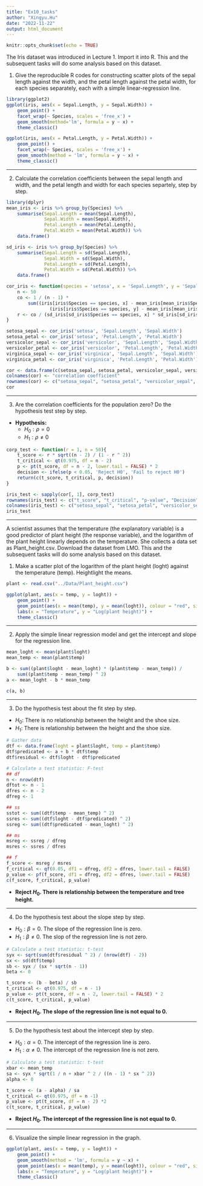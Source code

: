 ```yaml
---
title: "Ex10_tasks"
author: "Xingyu.Hu"
date: "2022-11-22"
output: html_document
---
```


```r
knitr::opts_chunk$set(echo = TRUE)
```

The Iris dataset was introduced in Lecture 1. Import it into R. This and the subsequent tasks will do some analysis based on this dataset.

1. Give the reproducible R codes for constructing scatter plots of the sepal length against the width, and the petal length against the petal width, for each species separately, each with a simple linear-regression line.

```r
library(ggplot2)
ggplot(iris, aes(x = Sepal.Length, y = Sepal.Width)) +
    geom_point() + 
    facet_wrap(~ Species, scales = 'free_x') +
    geom_smooth(method='lm', formula = y ~ x) +
    theme_classic()

ggplot(iris, aes(x = Petal.Length, y = Petal.Width)) +
    geom_point() + 
    facet_wrap(~ Species, scales = 'free_x') +
    geom_smooth(method = 'lm', formula = y ~ x) +
    theme_classic()
```

---

2. Calculate the correlation coefficients between the sepal length and width, and the petal length and width for each species separtely, step by step.

```r
library(dplyr)
mean_iris <- iris %>% group_by(Species) %>%
    summarise(Sepal.Length = mean(Sepal.Length),
              Sepal.Width = mean(Sepal.Width),
              Petal.Length = mean(Petal.Length),
              Petal.Width = mean(Petal.Width)) %>%
    data.frame()

sd_iris <- iris %>% group_by(Species) %>%
    summarise(Sepal.Length = sd(Sepal.Length),
              Sepal.Width = sd(Sepal.Width),
              Petal.Length = sd(Petal.Length),
              Petal.Width = sd(Petal.Width)) %>%
    data.frame()

cor_iris <- function(species = 'setosa', x = 'Sepal.Length', y = 'Sepal.Width'){
    n <- 50
    co <- 1 / (n - 1) * 
        sum((iris[iris$Species == species, x] - mean_iris[mean_iris$Species == species, x]) * 
                (iris[iris$Species == species, y] - mean_iris[mean_iris$Species == species, y]))
    r <- co / (sd_iris[sd_iris$Species == species, x] * sd_iris[sd_iris$Species == species, y])
}

setosa_sepal <- cor_iris('setosa', 'Sepal.Length', 'Sepal.Width')
setosa_petal <- cor_iris('setosa', 'Petal.Length', 'Petal.Width')
versicolor_sepal <- cor_iris('versicolor', 'Sepal.Length', 'Sepal.Width')
versicolor_petal <- cor_iris('versicolor', 'Petal.Length', 'Petal.Width')
virginica_sepal <- cor_iris('virginica', 'Sepal.Length', 'Sepal.Width')
virginica_petal <- cor_iris('virginica', 'Petal.Length', 'Petal.Width')

cor <- data.frame(c(setosa_sepal, setosa_petal, versicolor_sepal, versicolor_petal, virginica_sepal, virginica_petal))
colnames(cor) <- "correlation coefficient"
rownames(cor) <- c("setosa_sepal", "setosa_petal", "versicolor_sepal", "versicolor_petal", "virginica_sepal", "virginica_petal")
cor
```

---

3. Are the correlation coefficients for the population zero? Do the hypothesis test step by step.

- **Hypothesis:**
    - $H_0:\rho=0$
    - $H_1:\rho\ne0$
    
```r
corp_test <- function(r = 1, n = 50){
    t_score <- r * sqrt((n - 2) / (1 - r ^ 2))
    t_critical <- qt(0.975, df = n - 2)
    p <- pt(t_score, df = n - 2, lower.tail = FALSE) * 2
    decision <- ifelse(p < 0.05, 'Reject H0', 'Fail to reject H0')
    return(c(t_score, t_critical, p, decision))
}

iris_test <- sapply(cor[, 1], corp_test)
rownames(iris_test) <- c("t_score", "t_critical", "p-value", "Decision")
colnames(iris_test) <- c("setosa_sepal", "setosa_petal", "versicolor_sepal", "versicolor_petal", "virginica_sepal", "virginica_petal")
iris_test
```

---

A scientist assumes that the temperature (the explanatory variable) is a good predictor of plant height (the response variable), and the logarithm of the plant height linearly depends on the temperature. She collects a data set as Plant_height.csv. Download the dataset from LMO. This and the subsequent tasks will do some analysis based on this dataset.

1. Make a scatter plot of the logarithm of the plant height (loght) against the temperature (temp). Heightlight the means.

```r
plant <- read.csv("../Data/Plant_height.csv")

ggplot(plant, aes(x = temp, y = loght)) +
    geom_point() +
    geom_point(aes(x = mean(temp), y = mean(loght)), colour = "red", size = 2.5) +
    labs(x = "Temperature", y = "Log(plant height)") +
    theme_classic()
```

---

2. Apply the simple linear regression model and get the intercept and slope for the regression line.

```r
mean_loght <- mean(plant$loght)
mean_temp <- mean(plant$temp)

b <- sum((plant$loght - mean_loght) * (plant$temp - mean_temp)) / 
    sum((plant$temp - mean_temp) ^ 2)
a <- mean_loght - b * mean_temp

c(a, b)
```

---

3. Do the hypothesis test about the fit step by step.

- $H_0:$ There is no relationship between the height and the shoe size.
- $H_1:$ There is relationship between the height and the shoe size.

```r
# Gather data
dtf <- data.frame(loght = plant$loght, temp = plant$temp)
dtf$predicated <- a + b * dtf$temp
dtf$residual <- dtf$loght - dtf$predicated

# Calculate a test statistic: F-test
## df
n <- nrow(dtf)
dftot <- n - 1
dfres <- n - 2
dfreg <- 1

## ss
sstot <- sum((dtf$temp - mean_temp) ^ 2)
ssres <- sum((dtf$loght - dtf$predicated) ^ 2)
ssreg <- sum((dtf$predicated - mean_loght) ^ 2)

## ms
msreg <- ssreg / dfreg
msres <- ssres / dfres

## f
f_score <- msreg / msres
f_critical <- qf(0.05, df1 = dfreg, df2 = dfres, lower.tail = FALSE)
p_value <- pf(f_score, df1 = dfreg, df2 = dfres, lower.tail = FALSE)
c(f_score, f_critical, p_value)
```

- **Reject $H_0$. There is relationship between the temperature and tree height.**

---

4. Do the hypothesis test about the slope step by step.

- $H_0:\beta=0.$ The slope of the regression line is zero. 
- $H_1:\beta\ne0.$ The slop of the regression line is not zero.

```r
# Calculate a test statistic: t-test
syx <- sqrt(sum(dtf$residual ^ 2) / (nrow(dtf) - 2))
sx <- sd(dtf$temp)
sb <- syx / (sx * sqrt(n - 1))
beta <- 0

t_score <- (b - beta) / sb
t_critical <- qt(0.975, df = n - 1)
p_value <- pt(t_score, df = n - 2, lower.tail = FALSE) * 2
c(t_score, t_critical, p_value)
```

- **Reject $H_0$. The slope of the regression line is not equal to 0.**

---

5. Do the hypothesis test about the intercept step by step.

- $H_0:\alpha=0.$ The intercept of the regression line is zero.
- $H_1:\alpha\ne0.$ The intercept of the regression line is not zero.

```r
# Calculate a test statistic: t-test
xbar <- mean_temp
sa <- syx * sqrt(1 / n + xbar ^ 2 / ((n - 1) * sx ^ 2))
alpha <- 0

t_score <- (a - alpha) / sa
t_critical <- qt(0.975, df = n -1)
p_value <- pt(t_score, df = n - 2) *2
c(t_score, t_critical, p_value)
```

- **Reject $H_0$. The intercept of the regression line is not equal to 0.**

---

6. Visualize the simple linear regression in the graph.

```r
ggplot(plant, aes(x = temp, y = loght)) +
    geom_point() +
    geom_smooth(method = 'lm', formula = y ~ x) +
    geom_point(aes(x = mean(temp), y = mean(loght)), colour = "red", size = 2.5) +
    labs(x = "Temperature", y = "Log(plant height)") +
    theme_classic()
```




